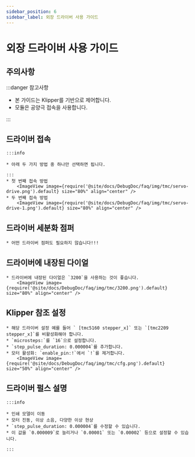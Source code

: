 ```yaml
---
sidebar_position: 6
sidebar_label: 외장 드라이버 사용 가이드
---
```





# 외장 드라이버 사용 가이드

## 주의사항

:::danger 참고사항

* 본 가이드는 Klipper를 기반으로 제어합니다.
* 모듈은 공양극 접속을 사용합니다.

:::


## 드라이버 접속
    :::info

    * 아래 두 가지 방법 중 하나만 선택하면 됩니다.

    :::
    * 첫 번째 접속 방법
        <ImageView image={require('@site/docs/DebugDoc/faq/img/tmc/servo-drive.png').default} size="80%" align="center" />
    * 두 번째 접속 방법
        <ImageView image={require('@site/docs/DebugDoc/faq/img/tmc/servo-drive-1.png').default} size="80%" align="center" />

## 드라이버 세분화 점퍼

    * 어떤 드라이버 점퍼도 필요하지 않습니다!!!

## 드라이버에 내장된 다이얼

    * 드라이버에 내장된 다이얼은 `3200`을 사용하는 것이 좋습니다.
        <ImageView image={require('@site/docs/DebugDoc/faq/img/tmc/3200.png').default} size="80%" align="center" />

## Klipper 참조 설정

    * 해당 드라이버 설정 예를 들어 ` [tmc5160 stepper_x]` 또는 `[tmc2209 stepper_x]`를 비활성화해야 합니다.
    * `microsteps:`를 `16`으로 설정합니다.
    * `step_pulse_duration: 0.000004`를 추가합니다.
    * 모터 활성화: `enable_pin:!`에서 `!`를 제거합니다.
        <ImageView image={require('@site/docs/DebugDoc/faq/img/tmc/cfg.png').default} size="50%" align="center" />

## 드라이버 펄스 설명

    :::info

    * 인쇄 모델이 이동
    * 모터 진동, 이상 소음, 다양한 이상 현상
    * `step_pulse_duration: 0.000004`를 수정할 수 있습니다.
    * 이 값을 `0.000009`로 늘리거나 `0.00001` 또는 `0.00002` 등으로 설정할 수 있습니다.

    :::